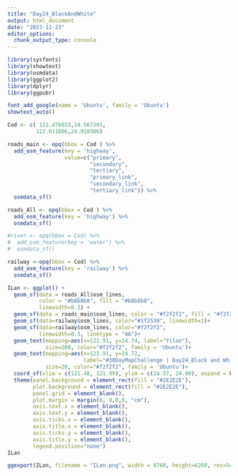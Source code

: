 ```yaml
---
title: "Day24_BlackAndWhite"
output: html_document
date: "2023-11-23"
editor_options: 
  chunk_output_type: console
---
```


```r
library(sysfonts)
library(showtext)
library(osmdata)
library(ggplot2)
library(dplyr)
library(ggpubr)

```

```r
font_add_google(name = 'Ubuntu', family = 'Ubuntu')
showtext_auto()

```

```r
Cod <- c( 121.476023,24.567391,
         122.011606,24.910386)

roads_main <- opq(bbox = Cod ) %>%
  add_osm_feature(key = 'highway', 
                  value=c("primary", 
                          "secondary", 
                          "tertiary", 
                          "primary_link", 
                          "secondary_link", 
                          "tertiary_link")) %>%
  osmdata_sf()

roads_All <- opq(bbox = Cod ) %>%
  add_osm_feature(key = 'highway') %>%
  osmdata_sf()

#river <- opq(bbox = Cod) %>%
#  add_osm_feature(key = 'water') %>%
#  osmdata_sf()

railway <-opq(bbox = Cod) %>%
  add_osm_feature(key = 'railway') %>%
  osmdata_sf()


```

```r
ILan <- ggplot() +
  geom_sf(data = roads_All$osm_lines, 
          color = "#b8b8b8", fill = "#b8b8b8", 
          linewidth=0.3) +
  geom_sf(data = roads_main$osm_lines, color = "#f2f2f2", fill = "#f2f2f2") +
  geom_sf(data=railway$osm_lines, color="#1f2530", linewidth=1)+
  geom_sf(data=railway$osm_lines, color="#f2f2f2", 
          linewidth=0.3, linetype = "4A")+
  geom_text(mapping=aes(x=121.91, y=24.74, label="Yilan"), 
            size=200, color="#f2f2f2", family = 'Ubuntu')+
  geom_text(mapping=aes(x=121.91, y=24.72, 
                        label="#30DayMapChallenge | Day24_Black and White | @jjakon11"), 
            size=20, color="#f2f2f2", family = 'Ubuntu')+
  coord_sf(xlim = c(121.48, 121.99), ylim = c(24.57, 24.90), expand = FALSE, crs=4326)+
  theme(panel.background = element_rect(fill = "#2E2E2E"), 
        plot.background = element_rect(fill = "#2E2E2E"),
        panel.grid = element_blank(), 
        plot.margin = margin(0, 0,0,0, "cm"),
        axis.text.x = element_blank(),
        axis.text.y = element_blank(),
        axis.ticks.x = element_blank(),
        axis.title.x = element_blank(),
        axis.ticks.y = element_blank(),
        axis.title.y = element_blank(),
        legend.position="none")
ILan

ggexport(ILan, filename = "ILan.png", width = 8760, height=6260, res=540)
  
  

```
